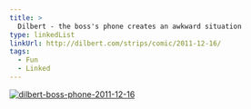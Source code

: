 ```yaml
---
title: >
  Dilbert - the boss's phone creates an awkward situation
type: linkedList
linkUrl: http://dilbert.com/strips/comic/2011-12-16/
tags:
  - Fun
  - Linked
---
```


[![dilbert-boss-phone-2011-12-16](/images/uploads/dilbert-boss-phone-2011-12-16.gif)](http://dilbert.com/strips/comic/2011-12-16/)
